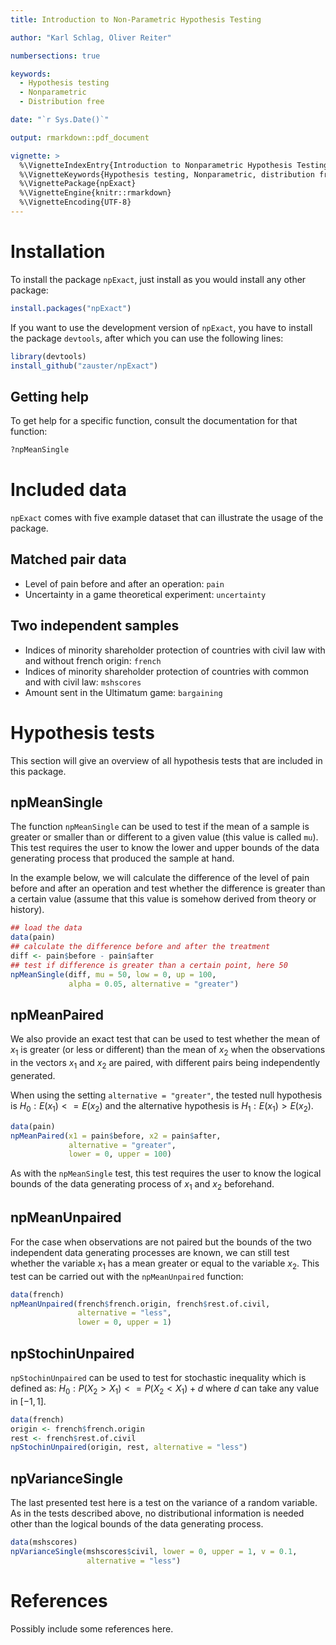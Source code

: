 ```yaml
---
title: Introduction to Non-Parametric Hypothesis Testing

author: "Karl Schlag, Oliver Reiter"

numbersections: true

keywords:
  - Hypothesis testing
  - Nonparametric
  - Distribution free

date: "`r Sys.Date()`"

output: rmarkdown::pdf_document

vignette: >
  %\VignetteIndexEntry{Introduction to Nonparametric Hypothesis Testing}
  %\VignetteKeywords{Hypothesis testing, Nonparametric, distribution free}
  %\VignettePackage{npExact}
  %\VignetteEngine{knitr::rmarkdown}
  %\VignetteEncoding{UTF-8}
---
```


<!--
output: pinp::pinp
fontsize: 9pt
one_column: true
footer_contents: "npExact Vignette"
author:
  - name: Karl Schlag
    affiliation: a
  - name: Oliver Reiter
    affiliation: b


address:
  - code: a
    address: \url{https://homepage.univie.ac.at/karl.schlag/statistics.php}
  - code: b
    address: \url{https://wiiw.ac.at/oliver-reiter-s-1048.html}

abstract: |
   This vignette gives a short overview of the possible usages of
   the `npExact` package.

-->

# Installation

To install the package `npExact`, just install as you would
install any other package:

```r
install.packages("npExact")
```

If you want to use the development version of `npExact`, you have
to install the package `devtools`, after which you can use the
following lines:

```r
library(devtools)
install_github("zauster/npExact")
```

## Getting help

To get help for a specific function, consult the documentation
for that function:

```r
?npMeanSingle
```

# Included data

`npExact` comes with five example dataset that can illustrate the
usage of the package.

## Matched pair data

- Level of pain before and after an operation: `pain`
- Uncertainty in a game theoretical experiment: `uncertainty`

## Two independent samples

- Indices of minority shareholder protection of countries with
  civil law with and without french origin: `french`
- Indices of minority shareholder protection of countries with
  common and with civil law: `mshscores`
- Amount sent in the Ultimatum game: `bargaining`

# Hypothesis tests

This section will give an overview of all hypothesis tests that
are included in this package.

## npMeanSingle

The function `npMeanSingle` can be used to test if the mean of a
sample is greater or smaller than or different to a given value
(this value is called `mu`). This test requires the user to know
the lower and upper bounds of the data generating process that
produced the sample at hand.

In the example below, we will calculate the difference of the
level of pain before and after an operation and test whether the
difference is greater than a certain value (assume that this
value is somehow derived from theory or history).

```r
## load the data
data(pain)
## calculate the difference before and after the treatment
diff <- pain$before - pain$after
## test if difference is greater than a certain point, here 50
npMeanSingle(diff, mu = 50, low = 0, up = 100,
             alpha = 0.05, alternative = "greater")
```

## npMeanPaired

We also provide an exact test that can be used to test whether the
mean of  $x_1$ is greater (or less or different) than the
mean of  $x_2$ when the observations in the vectors $x_1$ 
and $x_2$ are paired, with different pairs being independently 
generated.

When using the setting `alternative = "greater"`, the tested null
hypothesis is $H_0: E(x_1) <= E(x_2)$ and the alternative hypothesis
is $H_1: E(x_1) > E(x_2)$.

```r
data(pain)
npMeanPaired(x1 = pain$before, x2 = pain$after,
             alternative = "greater",
             lower = 0, upper = 100)
```

As with the `npMeanSingle` test, this test requires the user to 
know the logical bounds of the data generating process of $x_1$ 
and $x_2$ beforehand.

## npMeanUnpaired

For the case when observations are not paired but the bounds of
the two independent data generating processes are known, we can
still test whether the variable $x_1$ has a mean greater or equal 
to the variable $x_2$. This test can be carried out with the 
`npMeanUnpaired` function:

```r
data(french)
npMeanUnpaired(french$french.origin, french$rest.of.civil,
               alternative = "less",
               lower = 0, upper = 1)
```


## npStochinUnpaired

`npStochinUnpaired` can be used to test for stochastic inequality
which is defined as: $H_0 : P(X_2 > X_1) <= P(X_2 < X_1) + d$
where $d$ can take any value in $[-1, 1]$.

```r
data(french)
origin <- french$french.origin
rest <- french$rest.of.civil
npStochinUnpaired(origin, rest, alternative = "less")
```

## npVarianceSingle

The last presented test here is a test on the variance of a random variable.
As in the tests described above, no distributional information is
needed other than the logical bounds of the data generating
process.

```r
data(mshscores)
npVarianceSingle(mshscores$civil, lower = 0, upper = 1, v = 0.1,
                 alternative = "less")
```


# References

Possibly include some references here.
